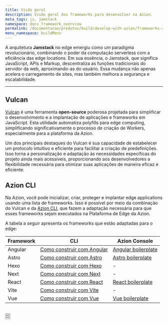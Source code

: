 ```yaml
---
title: Visão geral
description: Visão geral dos frameworks para desenvolver na Azion.
meta_tags: js, jamstack
namespace: docs_framework_overview
permalink: /documentacao/produtos/build/develop-with-azion/frameworks-specific/visao-geral/
menu_namespace: buildMenu
---
```




A arquitetura **Jamstack** no edge emergiu como um paradigma revolucionário, combinando o poder da computação serverless com a eficiência das edge locations. Em sua essência, o Jamstack, que significa JavaScript, APIs e Markup, descentraliza as funções tradicionais do servidor da web, aproximando-as do usuário. Essa mudança não apenas acelera o carregamento de sites, mas também melhora a segurança e escalabilidade.

---

## Vulcan

[Vulcan](https://github.com/aziontech/vulcan) é uma ferramenta **open-source** poderosa projetada para simplificar o desenvolvimento e a implantação de aplicações e frameworks em JavaScript. Esta utilidade automatiza polyfills para edge computing, simplificando significativamente o processo de criação de Workers, especialmente para a plataforma da Azion.

Um dos principais destaques do Vulcan é sua capacidade de estabelecer um protocolo intuitivo e eficiente para facilitar a criação de predefinições. Isso torna a personalização e adaptação às necessidades específicas do projeto ainda mais acessíveis, proporcionando aos desenvolvedores a flexibilidade necessária para otimizar suas aplicações de maneira eficaz e eficiente.

## Azion CLI

Na Azion, você pode inicializar, criar, proteger e implantar edge applications usando uma lista de frameworks. Isso é possível por meio da combinação do Vulcan e da [Azion CLI](/pt-br/documentacao/produtos/azion-cli/visao-geral/), que fazem a adaptação necessária para que esses frameworks sejam executados na Plataforma de Edge da Azion.

A tabela a seguir apresenta os frameworks que estão adaptadas para o edge:

| Framework | CLI | Azion Console |
| --- | --- | --- |
| Angular | [Como construir com Angular](/pt-br/documentacao/produtos/cli/frameworks/angular/) | [Angular boilerplate](/pt-br/documentacao/produtos/guias/angular-boilerplate/) |
| Astro | [Como construir com Astro](/pt-br/documentacao/produtos/cli/frameworks/astro/) | [Astro boilerplate](/pt-br/documentacao/produtos/guias/astro-boilerplate/) |
| Hexo | [Como construir com Hexo](/pt-br/documentacao/produtos/cli/frameworks/hexo/)| - |
| Next | [Como construir com Next](/pt-br/documentacao/produtos/cli/frameworks/next/) | - |
| React | [Como construir com React](/pt-br/documentacao/produtos/cli/frameworks/react/) | [React boilerplate](/pt-br/documentacao/produtos/guias/react-boilerplate/)|
| Vite | [Como construir com Vite](/pt-br/documentacao/produtos/cli/frameworks/vite/)| - |
| Vue | [Como construir com Vue](/pt-br/documentacao/produtos/cli/frameworks/vue/) | [Vue boilerplate](/pt-br/documentacao/produtos/guias/vue-boilerplate/)|

<br />
<Button href="/pt-br/documentacao/produtos/devtools/azion-edge-runtime/compatibilidade-frameworks/" text="saiba mais sobre os Web frameworks suportados" variant="secondary" target="_blank"></Button>
<br />
<Button href="/pt-br/documentacao/produtos/devtools/azion-edge-runtime/compatibilidade/node/" text="saiba mais sobre o suporte ao Node.js" variant="secondary" target="_blank"></Button>
<br />
<Button href="/pt-br/documentacao/produtos/edge-application/edge-functions/runtime-apis/javascript/" text="saiba mais sobre as Web APIs suportadas" variant="secondary" target="blank"></Button>
